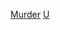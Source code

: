 {{Commons category|Murderers from the United States}}
{{Fooian fooers|
|Profession=謀殺犯|
|Nationality=美國人|
|Country=美國}}

[[Category:美國各犯行罪犯|Murder]]
[[Category:各國謀殺犯|U]]